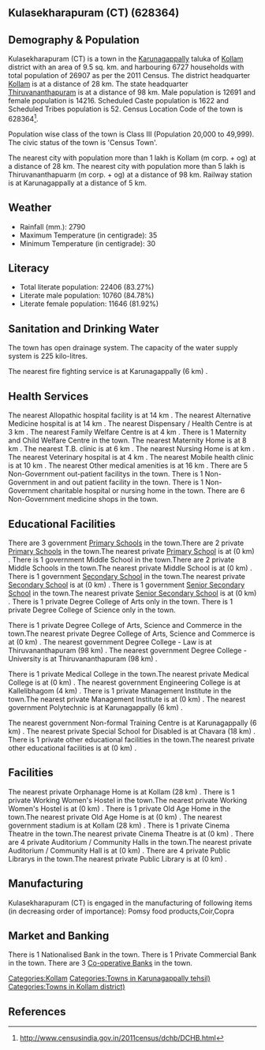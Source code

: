 {{Infobox settlement
| name=Kulasekharapuram (CT)
| native_name=
| native_name_lang=
| other_name=
| nickname=
| settlement_type=Town
| image_skyline=
| image_alt=
| image_caption=
| pushpin_map=India Kerala
| pushpin_label_position=right
| pushpin_map_alt=
| pushpin_map_caption=Location in Kerala, India
| latd=
| latm=
| lats=
| latNS=
| longd=
| longm=
| longs=
| longEW=
| coordinates_display=inline,title
| subdivision_type=Country
| subdivision_name={{flag|India}}
| subdivision_type1=[[States and territories of India|State]]
| subdivision_name1=Kerala 
| subdivision_type2=[[List of districts of India|District]]
| subdivision_name2=Kollam
| subdivision_type3=Tahsil
| subdivision_name3=Karunagappally
| website=
| established_title=<!-- Established -->
| established_date=
| founder=
| named_for=
| government_type=
| governing_body=
| unit_pref=Metric
| area_footnotes=
| area_rank=
| area_total_km2=9.5
| elevation_footnotes=
| elevation_m=
| population_total=26907
| population_as_of=2011
| population_rank=
| population_density_km2=2832
| population_demonym=
| population_footnotes=
| demographics_type1=Languages=
| demographics1_title1=Official=
| demographics1_info1=[[Malayalam language|Malayalam]]
| timezone1=[[Indian Standard Time|IST]]
| utc_offset1==+5:30
| postal_code_type=[[Postal Index Number|PIN]]
| postal_code=
| area_code_type=Telephone code
| area_code=
| registration_plate=
| blank1_name_sec1=Nearest city
| blank1_info_sec1=[[Kollam (m corp. + og) ]]
| blank2_name_sec1=[[Human sex ratio|Sex ratio]]
| blank2_info_sec1=1120
| blank3_name_sec1=Literacy
| blank3_info_sec1=83.27%
| blank1_name_sec2=[[2011 Census of India|2011 census]] code
| blank1_info_sec2=628364
| footnotes=
}}

== Kulasekharapuram (CT) (628364) ==

== Demography & Population ==

Kulasekharapuram (CT) is a town in the [[Karunagappally]] taluka of [[Kollam]] district with an area of 9.5 sq. km. and harbouring 6727 households with total population of 26907 as per the 2011 Census. The district headquarter [[Kollam]] is at a distance of 28 km. The state headquarter [[Thiruvananthapuram]] is at a distance of 98 km. Male population is 12691 and female population is 14216. Scheduled Caste population is 1622 and Scheduled Tribes population is 52. Census Location Code of the town is 628364<ref>http://www.censusindia.gov.in/2011census/dchb/DCHB.html</ref>.

Population wise class of the town is Class III (Population 20,000 to 49,999).
The civic status of the town is 'Census Town'.

The nearest city with population more than 1 lakh is Kollam (m corp. + og)  at a distance of 28 km. The nearest city with population more than 5 lakh is Thiruvananthapuarm (m corp. + og) at a distance of 98 km. Railway station is at Karunagappally at a distance of 5 km.


== Weather ==  
* Rainfall (mm.): 2790 
* Maximum Temperature (in centigrade): 35
* Minimum Temperature (in centigrade): 30


== Literacy ==  
* Total literate population: 22406 (83.27%)
* Literate male population: 10760 (84.78%)
* Literate female population: 11646 (81.92%)


== Sanitation and Drinking Water ==  
The town has open drainage system.
The capacity of the water supply system is 225 kilo-litres.

The nearest fire fighting service is at Karunagappally (6 km) .


== Health Services ==
The nearest Allopathic hospital facility is at 14 km .
The nearest Alternative Medicine hospital is at 14 km .
The nearest Dispensary / Health Centre is at 3 km .
The nearest Family Welfare Centre is at 4 km .
There is 1 Maternity and Child Welfare Centre in the town.
The nearest Maternity Home is at 8 km .
The nearest T.B. clinic is at 6 km .
The nearest Nursing Home is at  km .
The nearest Veterinary hospital is at 4 km .
The nearest Mobile health clinic is at 10 km .
The nearest Other medical amenities is at 16 km .
There are 5 Non-Government out-patient facilitys in the town.
There is 1 Non-Government in and out patient facility in the town.
There is 1 Non-Government charitable hospital or nursing home in the town.
There are 6 Non-Government medicine shops in the town.


== Educational Facilities ==
There are 3 government [[Primary School]]s in the town.There are 2 private [[Primary School]]s in the town.The nearest private [[Primary School]] is at  (0 km) .
There is 1 government Middle School in the town.There are 2 private Middle Schools in the town.The nearest private Middle School is at  (0 km) .
There is 1 government [[Secondary School]] in the town.The nearest private [[Secondary School]] is at  (0 km) .
There is 1 government [[Senior Secondary School]] in the town.The nearest private [[Senior Secondary School]] is at  (0 km) .
There is 1 private Degree College of Arts only in the town. 
There is 1 private Degree College of Science only in the town. 
 
 
 
There is 1 private Degree College of Arts, Science and Commerce in the town.The nearest private Degree College of Arts, Science and Commerce is at  (0 km) .
The nearest government Degree College - Law is at Thiruvananthapuram (98 km) .
The nearest government Degree College - University is at Thiruvananthapuram (98 km) .
 
There is 1 private Medical College in the town.The nearest private Medical College is at  (0 km) .
The nearest government Engineering College is at Kallelibhagom (4 km) .
There is 1 private Management Institute in the town.The nearest private Management Institute is at  (0 km) .
The nearest government Polytechnic is at Karunagappally (6 km) .
 
The nearest government Non-formal Training Centre is at Karunagappally (6 km) .
The nearest private Special School for Disabled is at Chavara  (18 km) .
There is 1 private other educational facilities in the town.The nearest private other educational facilities is at  (0 km) .


== Facilities ==
The nearest private Orphanage Home is at Kollam (28 km) .
There is 1 private Working Women's Hostel in the town.The nearest private Working Women's Hostel is at  (0 km) .
There is 1 private Old Age Home in the town.The nearest private Old Age Home is at  (0 km) .
The nearest government stadium is at Kollam (28 km) .
There is 1 private Cinema Theatre in the town.The nearest private Cinema Theatre is at  (0 km) .
There are 4 private Auditorium / Community Halls in the town.The nearest private Auditorium / Community Hall is at  (0 km) .
There are 4 private Public Librarys in the town.The nearest private Public Library is at  (0 km) .


== Manufacturing ==
Kulasekharapuram (CT) is engaged in the manufacturing of following items (in decreasing order of importance): Pomsy food products,Coir,Copra


== Market and Banking ==
There is 1 Nationalised Bank in the town.
There is 1 Private Commercial Bank in the town.
There are 3 [[Co-operative Bank]]s in the town.




[[Categories:Kollam]]
[[Categories:Towns in Karunagappally tehsil)]]
[[Categories:Towns in Kollam district)]]


== References ==
{{Reflist}}


